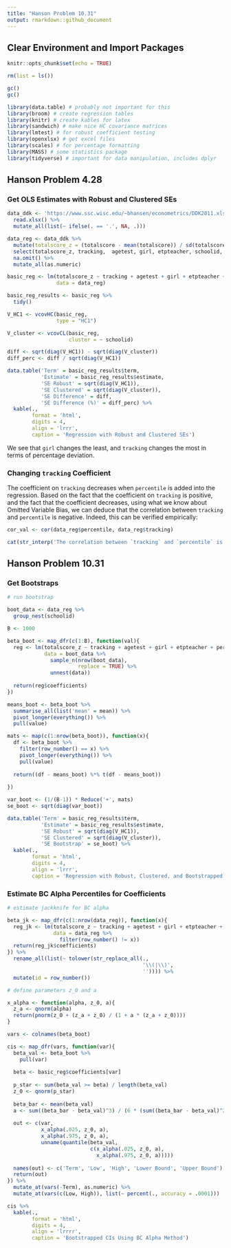 ```yaml
---
title: "Hanson Problem 10.31"
output: rmarkdown::github_document
---
```


## Clear Environment and Import Packages
```r
knitr::opts_chunk$set(echo = TRUE)
```

```r
rm(list = ls())

gc()
gc()

library(data.table) # probably not important for this
library(broom) # create regression tables
library(knitr) # create kables for latex
library(sandwich) # make nice HC covariance matrices
library(lmtest) # for robust coefficient testing
library(openxlsx) # get excel files
library(scales) # for percentage formatting
library(MASS) # some statistics package
library(tidyverse) # important for data manipulation, includes dplyr
```

## Hanson Problem 4.28

### Get OLS Estimates with Robust and Clustered SEs

```r
data_ddk <- 'https://www.ssc.wisc.edu/~bhansen/econometrics/DDK2011.xlsx' %>% 
  read.xlsx() %>% 
  mutate_all(list(~ ifelse(. == '.', NA, .)))

data_reg <- data_ddk %>% 
  mutate(totalscore_z = (totalscore - mean(totalscore)) / sd(totalscore)) %>% 
  select(totalscore_z, tracking,  agetest, girl, etpteacher, schoolid, percentile) %>% 
  na.omit() %>% 
  mutate_all(as.numeric)

basic_reg <- lm(totalscore_z ~ tracking + agetest + girl + etpteacher + percentile,
                data = data_reg)

basic_reg_results <- basic_reg %>% 
  tidy()

V_HC1 <- vcovHC(basic_reg, 
                type = "HC1")

V_cluster <- vcovCL(basic_reg, 
                    cluster = ~ schoolid)

diff <- sqrt(diag(V_HC1)) - sqrt(diag(V_cluster))
diff_perc <- diff / sqrt(diag(V_HC1))

data.table('Term' = basic_reg_results$term,
           'Estimate' = basic_reg_results$estimate,
           'SE Robust' = sqrt(diag(V_HC1)),
           'SE Clustered' = sqrt(diag(V_cluster)),
           'SE Difference' = diff,
           'SE Difference (%)' = diff_perc) %>% 
  kable(.,
        format = 'html',
        digits = 4,
        align = 'lrrr',
        caption = 'Regression with Robust and Clustered SEs')
```

We see that `girl` changes the least, and `tracking` changes the most in terms of percentage deviation.

### Changing `tracking` Coefficient

The coefficient on `tracking` decreases when `percentile` is added into the regression. Based on the fact that the coefficient on `tracking` is positive, and the fact that the coefficient decreases, using what we know about Omitted Variable Bias, we can deduce that the correlation between `tracking` and `percentile` is negative. Indeed, this can be verified empirically:

```r
cor_val <- cor(data_reg$percentile, data_reg$tracking)

cat(str_interp('The correlation between `tracking` and `percentile` is ${round(cor_val, 4)}'))
```

## Hanson Problem 10.31

### Get Bootstraps
```r
# run bootstrap

boot_data <- data_reg %>% 
  group_nest(schoolid)

B <- 1000

beta_boot <- map_dfr(c(1:B), function(val){
  reg <- lm(totalscore_z ~ tracking + agetest + girl + etpteacher + percentile,
            data = boot_data %>% 
              sample_n(nrow(boot_data), 
                       replace = TRUE) %>% 
              unnest(data))
  
  return(reg$coefficients)
})

means_boot <- beta_boot %>% 
  summarise_all(list('mean' = mean)) %>% 
  pivot_longer(everything()) %>% 
  pull(value)

mats <- map(c(1:nrow(beta_boot)), function(x){
  df <- beta_boot %>% 
    filter(row_number() == x) %>% 
    pivot_longer(everything()) %>% 
    pull(value)
  
  return((df - means_boot) %*% t(df - means_boot))
  
})

var_boot <- (1/(B-1)) * Reduce('+', mats)
se_boot <- sqrt(diag(var_boot))

data.table('Term' = basic_reg_results$term,
           'Estimate' = basic_reg_results$estimate,
           'SE Robust' = sqrt(diag(V_HC1)),
           'SE Clustered' = sqrt(diag(V_cluster)),
           'SE Bootstrap' = se_boot) %>% 
  kable(.,
        format = 'html',
        digits = 4,
        align = 'lrrr',
        caption = 'Regression with Robust, Clustered, and Bootstrapped SEs')
```

### Estimate BC Alpha Percentiles for Coefficients

```r
# estimate jackknife for BC alpha

beta_jk <- map_dfr(c(1:nrow(data_reg)), function(x){
  reg_jk <- lm(totalscore_z ~ tracking + agetest + girl + etpteacher + percentile,
               data = data_reg %>% 
                 filter(row_number() != x))
  return(reg_jk$coefficients)
}) %>% 
  rename_all(list(~ tolower(str_replace_all(., 
                                            '\\(|\\)', 
                                            '')))) %>% 
  mutate(id = row_number())

# define parameters z_0 and a

x_alpha <- function(alpha, z_0, a){
  z_a <- qnorm(alpha)
  return(pnorm(z_0 + (z_a + z_0) / (1 + a * (z_a + z_0))))
}

vars <- colnames(beta_boot)

cis <- map_dfr(vars, function(var){
  beta_val <- beta_boot %>% 
    pull(var)
  
  beta <- basic_reg$coefficients[var]
  
  p_star <- sum(beta_val >= beta) / length(beta_val)
  z_0 <- qnorm(p_star)
  
  beta_bar <- mean(beta_val)
  a <- sum((beta_bar - beta_val)^3) / (6 * (sum((beta_bar - beta_val)^2)^(3/2)))
  
  out <- c(var,
           x_alpha(.025, z_0, a),
           x_alpha(.975, z_0, a),
           unname(quantile(beta_val, 
                           c(x_alpha(.025, z_0, a),
                             x_alpha(.975, z_0, a)))))
  
  names(out) <- c('Term', 'Low', 'High', 'Lower Bound', 'Upper Bound')
  return(out)
}) %>% 
  mutate_at(vars(-Term), as.numeric) %>% 
  mutate_at(vars(c(Low, High)), list(~ percent(., accuracy = .0001)))

cis %>% 
  kable(.,
        format = 'html',
        digits = 4,
        align = 'lrrrr',
        caption = 'Bootstrapped CIs Using BC Alpha Method')

```


